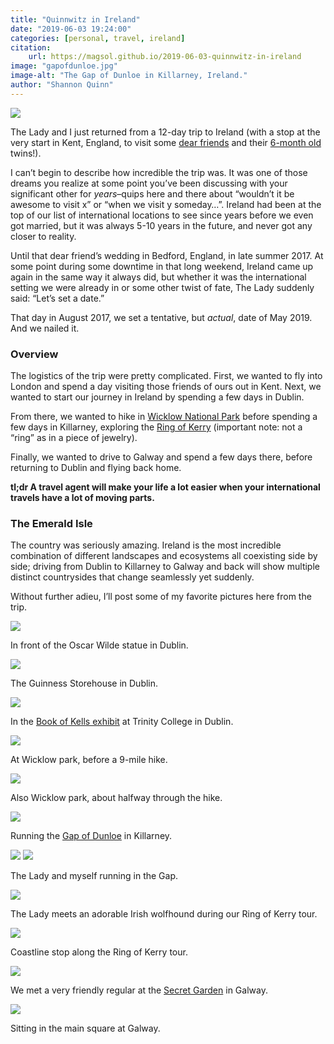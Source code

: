 ```yaml
---
title: "Quinnwitz in Ireland"
date: "2019-06-03 19:24:00"
categories: [personal, travel, ireland]
citation:
    url: https://magsol.github.io/2019-06-03-quinnwitz-in-ireland
image: "gapofdunloe.jpg"
image-alt: "The Gap of Dunloe in Killarney, Ireland."
author: "Shannon Quinn"
---
```

![](gapofdunloe.jpg){.preview-image fig-alt="The Gap of Dunloe in Killarney, Ireland."}

The Lady and I just returned from a 12-day trip to Ireland (with a stop at the very start in Kent, England, to visit some [dear friends](https://twitter.com/kmorrell04) and their [6-month old](./kent.jpg) twins!).

I can't begin to describe how incredible the trip was. It was one of those dreams you realize at some point you've been discussing with your significant other for _years_--quips here and there about "wouldn't it be awesome to visit x" or "when we visit y someday...". Ireland had been at the top of our list of international locations to see since years before we even got married, but it was always 5-10 years in the future, and never got any closer to reality.

Until that dear friend's wedding in Bedford, England, in late summer 2017. At some point during some downtime in that long weekend, Ireland came up again in the same way it always did, but whether it was the international setting we were already in or some other twist of fate, The Lady suddenly said: "Let's set a date."

That day in August 2017, we set a tentative, but _actual_, date of May 2019. And we nailed it.

### Overview

The logistics of the trip were pretty complicated. First, we wanted to fly into London and spend a day visiting those friends of ours out in Kent. Next, we wanted to start our journey in Ireland by spending a few days in Dublin.

From there, we wanted to hike in [Wicklow National Park](https://www.wicklowmountainsnationalpark.ie/) before spending a few days in Killarney, exploring the [Ring of Kerry](https://ringofkerrytourism.com/) (important note: not a "ring" as in a piece of jewelry).

Finally, we wanted to drive to Galway and spend a few days there, before returning to Dublin and flying back home.

**tl;dr A travel agent will make your life a lot easier when your international travels have a lot of moving parts.**

### The Emerald Isle

The country was seriously amazing. Ireland is the most incredible combination of different landscapes and ecosystems all coexisting side by side; driving from Dublin to Killarney to Galway and back will show multiple distinct countrysides that change seamlessly yet suddenly.

Without further adieu, I'll post some of my favorite pictures here from the trip.

![](oscar_wilde.jpg)

In front of the Oscar Wilde statue in Dublin.

![](guinness_storehouse.jpg)

The Guinness Storehouse in Dublin.

![](book_of_kells.jpg)

In the [Book of Kells exhibit](https://www.tcd.ie/visitors/book-of-kells/) at Trinity College in Dublin.

![](wicklow_park.jpg)

At Wicklow park, before a 9-mile hike.

![](wicklow_park2.jpg)

Also Wicklow park, about halfway through the hike.

![](gap_of_dunloe.jpg)

Running the [Gap of Dunloe](http://www.theringofkerry.com/the-gap-of-dunloe) in Killarney.

![](gap_me.jpg)
![](gap_lady.jpg)

The Lady and myself running in the Gap.

![](irish_wolfhound.jpg)

The Lady meets an adorable Irish wolfhound during our Ring of Kerry tour.

![](ring_of_kerry.jpg)

Coastline stop along the Ring of Kerry tour.

![](secret_garden.jpg)

We met a very friendly regular at the [Secret Garden](http://www.secretgardengalway.com/) in Galway.

![](galway.jpg)

Sitting in the main square at Galway.